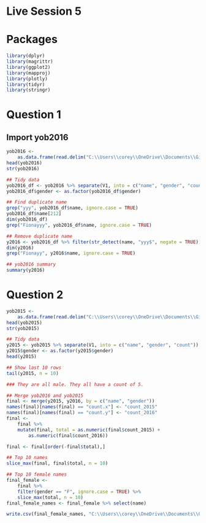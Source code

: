 # Live Session 5

# Packages
```r
library(dplyr)
library(magrittr)
library(ggplot2)
library(mapproj)
library(plotly)
library(tidyr)
library(stringr)
```

# Question 1
## Import yob2016
```r
yob2016 <-
    as.data.frame(read.delim("C:\\Users\\corey\\OneDrive\\Documents\\GitHub\\MSDS_6306_Doing-Data-Science\\Unit 5\\yob2016.txt", head = FALSE))
head(yob2016)
str(yob2016)

## Tidy data
yob2016_df <- yob2016 %>% separate(V1, into = c("name", "gender", "count"))
yob2016_df$gender <- as.factor(yob2016_df$gender)

## Find duplicate name
grep("yyy", yob2016_df$name, ignore.case = TRUE)
yob2016_df$name[212]
dim(yob2016_df)
grep("Fionayyy", yob2016_df$name, ignore.case = TRUE)

## Remove duplicate name
y2016 <- yob2016_df %>% filter(str_detect(name, "yyy$", negate = TRUE))
dim(y2016)
grep("Fionayy", y2016$name, ignore.case = TRUE)

## yob2016 summary
summary(y2016)
```

# Question 2
```r
yob2015 <-
    as.data.frame(read.delim("C:\\Users\\corey\\OneDrive\\Documents\\GitHub\\MSDS_6306_Doing-Data-Science\\Unit 5\\yob2015.txt", head = FALSE))
head(yob2015)
str(yob2015)

## Tidy data
y2015 <- yob2015 %>% separate(V1, into = c("name", "gender", "count"))
y2015$gender <- as.factor(y2015$gender)
head(y2015)

## Show last 10 rows
tail(y2015, n = 10)

### They are all male. They all have a count of 5.

## Merge yob2016 and yob2015
final <- merge(y2015, y2016, by = c("name", "gender"))
names(final)[names(final) == "count.x"] <- "count_2015"
names(final)[names(final) == "count.y"] <- "count_2016"
final <-
    final %>%
    mutate(final, total = as.numeric(final$count_2015) +
        as.numeric(final$count_2016))

final <- final[order(-final$total),]

## Top 10 names
slice_max(final, final$total, n = 10)

## Top 10 female names
final_female <-
    final %>%
    filter(gender == "F", ignore.case = TRUE) %>%
    slice_max(total, n = 10)
final_female_names <- final_female %>% select(name)

write.csv(final_female_names, "C:\\Users\\corey\\OneDrive\\Documents\\GitHub\\Doing_Data_Science\\Unit-5\\Top_10_Female_Names", row.names = FALSE)
```
